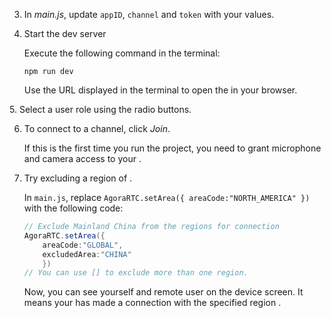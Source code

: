 <PlatformWrapper platform="web">

3. In _main.js_, update `appID`, `channel` and `token` with your values.

4. Start the dev server

    Execute the following command in the terminal:
    ```terminal
    npm run dev
    ```
    Use the URL displayed in the terminal to open the <Vpl k="CLIENT" /> in your browser.
<ProductWrapper notAllowed="video-calling">
5. Select a user role using the radio buttons.
</ProductWrapper>

6. To connect to a channel, click *Join*.
    
    If this is the first time you run the project, you need to grant microphone and camera access to your <Vpl k="CLIENT" />.

7. Try excluding a region of <Vg k="AGORA_BACKEND" />.
    
    In `main.js`, replace `AgoraRTC.setArea({ areaCode:"NORTH_AMERICA" })` with the following code:
    ```java
    // Exclude Mainland China from the regions for connection
    AgoraRTC.setArea({
        areaCode:"GLOBAL",
        excludedArea:"CHINA"
        })
    // You can use [] to exclude more than one region.
    ```
    Now, you can see yourself and remote user on the device screen. It means your <Vpl k="CLIENT" /> has made a connection with the specified region <Vg k="AGORA_BACKEND" />.
</PlatformWrapper>
